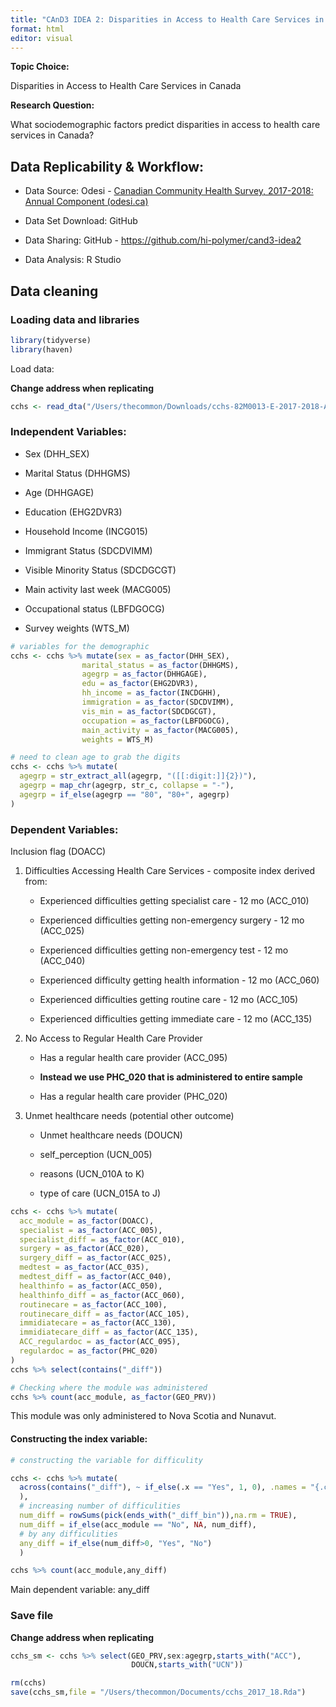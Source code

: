 ```yaml
---
title: "CAnD3 IDEA 2: Disparities in Access to Health Care Services in Canada"
format: html
editor: visual
---
```


**Topic Choice:**

Disparities in Access to Health Care Services in Canada

**Research Question:**

What sociodemographic factors predict disparities in access to health care services in Canada?

## **Data Replicability & Workflow:**

-   Data Source: Odesi - [Canadian Community Health Survey, 2017-2018: Annual Component (odesi.ca)](https://odesi.ca/en/details?id=/odesi/doi__10-5683_SP3_EYLZ18.xml)

-   Data Set Download: GitHub 

-   Data Sharing: GitHub - <https://github.com/hi-polymer/cand3-idea2> 

-   Data Analysis: R Studio

## Data cleaning

### Loading data and libraries

```r
library(tidyverse)
library(haven)
```

Load data:

**Change address when replicating**

```r

cchs <- read_dta("/Users/thecommon/Downloads/cchs-82M0013-E-2017-2018-Annual-component_F1.dta")
```

### **Independent Variables:** 

-   Sex (DHH_SEX) 

-   Marital Status (DHHGMS) 

-   Age (DHHGAGE) 

-   Education (EHG2DVR3) 

-   Household Income (INCG015) 

-   Immigrant Status (SDCDVIMM) 

-   Visible Minority Status (SDCDGCGT)

-   Main activity last week (MACG005)

-   Occupational status (LBFDGOCG)

-   Survey weights (WTS_M)

```r
# variables for the demographic 
cchs <- cchs %>% mutate(sex = as_factor(DHH_SEX),
                marital_status = as_factor(DHHGMS),
                agegrp = as_factor(DHHGAGE),
                edu = as_factor(EHG2DVR3),
                hh_income = as_factor(INCDGHH),
                immigration = as_factor(SDCDVIMM),
                vis_min = as_factor(SDCDGCGT),
                occupation = as_factor(LBFDGOCG),
                main_activity = as_factor(MACG005),
                weights = WTS_M)

# need to clean age to grab the digits
cchs <- cchs %>% mutate(
  agegrp = str_extract_all(agegrp, "([[:digit:]]{2})"),
  agegrp = map_chr(agegrp, str_c, collapse = "-"),  
  agegrp = if_else(agegrp == "80", "80+", agegrp)
) 


```

### **Dependent Variables:**

Inclusion flag (DOACC)

1.  Difficulties Accessing Health Care Services - composite index derived from:

    -   Experienced difficulties getting specialist care - 12 mo (ACC_010)

    -   Experienced difficulties getting non-emergency surgery - 12 mo (ACC_025)

    -   Experienced difficulties getting non-emergency test - 12 mo (ACC_040)

    -   Experienced difficulty getting health information - 12 mo (ACC_060)

    -   Experienced difficulties getting routine care - 12 mo (ACC_105)

    -   Experienced difficulties getting immediate care - 12 mo (ACC_135)

2.  No Access to Regular Health Care Provider

    -   Has a regular health care provider (ACC_095)

    -   **Instead we use PHC_020 that is administered to entire sample**

    -   Has a regular health care provider (PHC_020)

3.  Unmet healthcare needs (potential other outcome)

    -   Unmet healthcare needs (DOUCN)

    -   self_perception (UCN_005)

    -   reasons (UCN_010A to K)

    -   type of care (UCN_015A to J)

```r

cchs <- cchs %>% mutate(
  acc_module = as_factor(DOACC),
  specialist = as_factor(ACC_005),
  specialist_diff = as_factor(ACC_010),
  surgery = as_factor(ACC_020),
  surgery_diff = as_factor(ACC_025),
  medtest = as_factor(ACC_035),
  medtest_diff = as_factor(ACC_040),
  healthinfo = as_factor(ACC_050),
  healthinfo_diff = as_factor(ACC_060),
  routinecare = as_factor(ACC_100),
  routinecare_diff = as_factor(ACC_105),
  immidiatecare = as_factor(ACC_130),
  immidiatecare_diff = as_factor(ACC_135),
  ACC_regulardoc = as_factor(ACC_095),
  regulardoc = as_factor(PHC_020)
)
cchs %>% select(contains("_diff"))

# Checking where the module was administered
cchs %>% count(acc_module, as_factor(GEO_PRV))


```

This module was only administered to Nova Scotia and Nunavut.

#### Constructing the index variable:

```r
# constructing the variable for difficulity

cchs <- cchs %>% mutate(
  across(contains("_diff"), ~ if_else(.x == "Yes", 1, 0), .names = "{.col}_bin" 
  ),
  # increasing number of difficulities
  num_diff = rowSums(pick(ends_with("_diff_bin")),na.rm = TRUE),
  num_diff = if_else(acc_module == "No", NA, num_diff),
  # by any difficulities
  any_diff = if_else(num_diff>0, "Yes", "No")
  ) 

cchs %>% count(acc_module,any_diff)
```

Main dependent variable: any_diff

### Save file

**Change address when replicating**

```r
cchs_sm <- cchs %>% select(GEO_PRV,sex:agegrp,starts_with("ACC"),
                           DOUCN,starts_with("UCN"))

rm(cchs)
save(cchs_sm,file = "/Users/thecommon/Documents/cchs_2017_18.Rda")

```
